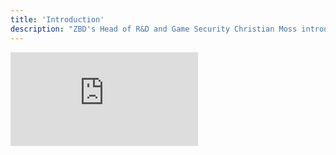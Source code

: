 ```yaml
---
title: 'Introduction'
description: "ZBD's Head of R&D and Game Security Christian Moss introduces us to the series."
---
```


<iframe
  className="w-full aspect-video rounded-lg"
  src="https://www.youtube.com/embed/kc_Ki3s3fI0"
  title="ZBD Dev - Introduction"
  frameborder="0"
  allow="accelerometer; fullscreen; autoplay; clipboard-write; encrypted-media; gyroscope; picture-in-picture"
  allowfullscreen
></iframe>

